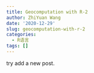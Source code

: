 ```yaml
---
title: Geocomputation with R-2
author: ZhiYuan Wang
date: '2020-12-29'
slug: geocomputation-with-r-2
categories:
  - R语言
tags: []
---
```


try add a new post.